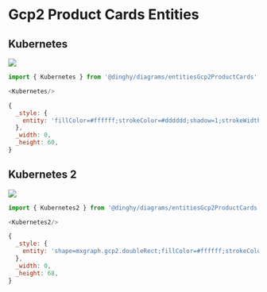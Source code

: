 
# Gcp2 Product Cards Entities


## Kubernetes

<Tabs>
  <TabItem value="Preview">

![](./kubernetes.png#drawio)

  </TabItem>
  <TabItem value="Usage">
    
```js
import { Kubernetes } from '@dinghy/diagrams/entitiesGcp2ProductCards'

<Kubernetes/>
```

  </TabItem>
  <TabItem value="Definition">
    
```js
{
  _style: {
    entity: 'fillColor=#ffffff;strokeColor=#dddddd;shadow=1;strokeWidth=1;rounded=1;absoluteArcSize=1;arcSize=2;',
  },
  _width: 0,
  _height: 60,
}
```

  </TabItem>
</Tabs>


## Kubernetes 2

<Tabs>
  <TabItem value="Preview">

![](./kubernetes-2.png#drawio)

  </TabItem>
  <TabItem value="Usage">
    
```js
import { Kubernetes2 } from '@dinghy/diagrams/entitiesGcp2ProductCards'

<Kubernetes2/>
```

  </TabItem>
  <TabItem value="Definition">
    
```js
{
  _style: {
    entity: 'shape=mxgraph.gcp2.doubleRect;fillColor=#ffffff;strokeColor=#dddddd;shadow=1;strokeWidth=1;',
  },
  _width: 0,
  _height: 68,
}
```

  </TabItem>
</Tabs>


